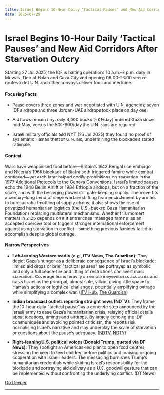 ```yaml
---
title: Israel Begins 10-Hour Daily ‘Tactical Pauses’ and New Aid Corridors After Starvation Outcry
date: 2025-07-29
---
```


# Israel Begins 10-Hour Daily ‘Tactical Pauses’ and New Aid Corridors After Starvation Outcry

Starting 27 Jul 2025, the IDF is halting operations 10 a.m.–8 p.m. daily in Muwasi, Deir al-Balah and Gaza City and opening 06:00-23:00 secure routes to let U.N. and other convoys deliver food and medicine.

#### Focusing Facts

- Pause covers three zones and was negotiated with U.N. agencies; seven IDF airdrops and three Jordan-UAE airdrops took place on day one.

- Aid flows remain tiny: only 4,500 trucks (≈69/day) entered Gaza since mid-May, versus the 500-600/day the U.N. says are required.

- Israeli military officials told NYT (26 Jul 2025) they found no proof of systematic Hamas theft of U.N. aid, undermining the blockade’s stated rationale.

#### Context

Wars have weaponised food before—Britain’s 1943 Bengal rice embargo and Nigeria’s 1968 blockade of Biafra both triggered famine while combat continued—yet each later helped codify prohibitions on starvation in the 1977 Additional Protocols to the Geneva Conventions. Israel’s limited pauses echo the 1948 Berlin Airlift or 1984 Ethiopia airdrops, but on a fraction of the scale, and with the besieging power still gate-keeping supply. The move fits a century-long trend of siege warfare shifting from encirclement by armies to bureaucratic throttling of supply chains; it also shows the rise of privatized humanitarian logistics (the U.S.-backed Gaza Humanitarian Foundation) replacing multilateral mechanisms. Whether this moment matters in 2125 depends on if it entrenches ‘managed famine’ as an accepted coercive tool or triggers stronger international enforcement against using starvation in conflict—something previous famines failed to accomplish despite global outrage.

#### Narrow Perspectives

- **Left-leaning Western media (e.g., ITV News, The Guardian)**: They depict Gaza’s hunger as a deliberate consequence of Israel’s blockade; limited aid drops or brief "tactical pauses" are portrayed as symbolic and only a full cease-fire and lifting of restrictions can avert mass starvation. Coverage leans heavily on emotive eyewitness accounts and casts Israel as the principal, almost sole, villain, giving little space to Hamas’s actions or logistical challenges, potentially amplifying outrage while simplifying a complex war. ([ITV Hub](https://www.itv.com/news/2025-07-27/more-aid-is-good-news-but-only-a-gaza-ceasefire-will-really-make-a-difference), [The Guardian](https://www.theguardian.com/commentisfree/2025/jul/28/gaza-israel-aid-starvation-children))

- **Indian broadcast outlets reporting straight news (NDTV)**: They frame the 10-hour daily "tactical pause" as a concrete step announced by the Israeli army to ease Gaza’s humanitarian crisis, relaying official details about locations, timings and airdrops. By largely echoing the IDF communiqués and avoiding pointed criticism, the reports risk normalising Israel’s narrative and may underplay the scale of starvation or questions about the pause’s adequacy. ([NDTV](https://www.ndtv.com/videos/israel-announces-10-hour-daily-tactical-pause-in-3-gaza-areas-for-humanitarian-aid-972002), [NDTV](https://www.ndtv.com/videos/aid-airdrops-resume-in-gaza-as-fury-grows-over-starvation-deaths-israel-announces-tactical-pause-972143))

- **Right-leaning U.S. political voices (Donald Trump, quoted via DT News)**: They spotlight an American-led plan to open food centres, stressing the need to feed children before politics and praising ongoing cooperation with Israeli leaders. The messaging burnishes Trump’s humanitarian credentials while skirting Israel’s responsibility for the blockade and portraying aid delivery as a U.S. goodwill gesture that can be implemented without confronting the underlying conflict. ([DT News](https://www.newsofbahrain.com/world/116368.html))


[Go Deeper](https://www.perplexity.ai/search?q=Israel+Begins+10-Hour+Daily+%E2%80%98Tactical+Pauses%E2%80%99+and+New+Aid+Corridors+After+Starvation+Outcry)

---

<a id='colombian-court-convicts-ex-president-álvaro-uribe-for-witness-tampering'></a>

